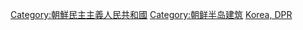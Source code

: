 {{Catnav|頁面分類|地理|国家|按國家分類|各國建築}}
{{Catnav|頁面分類|地理|国家|亚洲国家|朝鮮民主主義人民共和國}}
{{Catnav|頁面分類|各種主題的頁面分類|按國家分類|各國建築}}
{{Commons category|Architecture of North Korea}}

[[Category:朝鮮民主主義人民共和國|Category:朝鮮民主主義人民共和國]]
[[Category:朝鲜半岛建筑|Category:朝鲜半岛建筑]]
[[Category:亚洲各国建筑|Korea, DPR]]